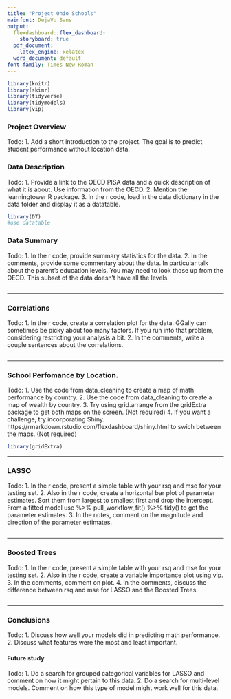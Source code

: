 ---
title: "Project Ohio Schools"
mainfont: DejaVu Sans
output:
  flexdashboard::flex_dashboard:
    storyboard: true
  pdf_document:
    latex_engine: xelatex
  word_document: default
font-family: Times New Roman
---
  
  
```{r, message=FALSE, echo = F} 
library(knitr)
library(skimr)
library(tidyverse)
library(tidymodels)
library(vip)

```

### Project Overview
Todo:
1. Add a short introduction to the project. The goal is to predict student performance without location data.


### Data Description
Todo: 
1. Provide a link to the OECD PISA data and a quick description of what it is about. Use information from the OECD.
2. Mention the learningtower R package.
3. In the r code, load in the data dictionary in the data folder and display it as a datatable.

```{r }
library(DT)
#use datatable

```


### Data Summary

Todo:
1. In the r code, provide summary statistics for the data.
2. In the comments, provide some commentary about the data. In particular talk about the parent's education levels. You may need to look those up from the OECD. This subset of the data doesn't have all the levels.

```{r echo = F}

```

*** 



### Correlations
Todo:
1. In the r code, create a correlation plot for the data. GGally can sometimes be picky about too many factors. If you run into that problem, considering restricting your analysis a bit.
2. In the comments, write a couple sentences about the correlations.

```{r}

```

***


### School Perfomance by Location.

Todo:
1. Use the code from data_cleaning to create a map of math performance by country.
2. Use the code from data_cleaning to create a map of wealth by country.
3. Try using grid.arrange from the gridExtra package to get both maps on the screen. (Not required)
4. If you want a challenge, try incorporating Shiny. https://rmarkdown.rstudio.com/flexdashboard/shiny.html to swich between the maps. (Not required)

```{r map}
library(gridExtra)
```

***


### LASSO

Todo:
1. In the r code, present a simple table with your rsq and mse for your testing set.
2. Also in the r code, create a horizontal bar plot of parameter estimates. Sort them from largest to smallest first and drop the intercept. From a fitted model use %>% pull_workflow_fit() %>% tidy()  to get the parameter estimates.
3. In the notes, comment on the magnitude and direction of the parameter estimates.



```{r lasso, echo = F}


```

***
  


### Boosted Trees

Todo:
1. In the r code, present a simple table with your rsq and mse for your testing set.
2. Also in the r code, create a variable importance plot using vip.
3. In the comments, comment on plot.
4. In the comments, discuss the difference between rsq and mse for LASSO and the Boosted Trees.

```{r}

```

*** 



### Conclusions
Todo:
1. Discuss how well your models did in predicting math performance.
2. Discuss what features were the most and least important.

#### Future study

Todo:
1. Do a search for grouped categorical variables for LASSO and comment on how it might pertain to this data.
2. Do a search for multi-level models. Comment on how this type of model might work well for this data.

